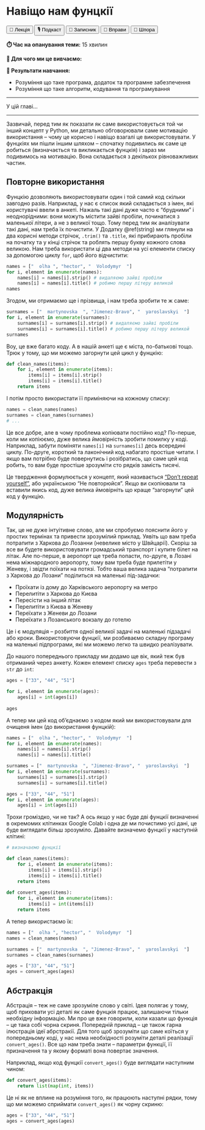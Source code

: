 # Навіщо нам фунцкії

<div class="btn-group">
  <button class="lecture">🎥 Лекція</button>
  <button class="podcast">🎙️ Подкаст</button>
  <button class="notebook">📓 Записник</button>
  <button class="exercises">🤸 Вправи</button>
  <button class="cheat">📝 Шпора</button>
</div>

**⏱️ Час на опанування теми:** 15 хвилин

**🤷 Для чого ми це вивчаємо:**

**🔑 Результати навчання:**

- Розуміння що таке програма, додаток та програмне забезпечення
- Розуміння що таке алгоритм, кодування та програмування 

---

У цій главі...

---

Зазвичай, перед тим як показати як саме використовується той чи інший концепт у Python, ми детально обговорювали саме мотивацію використання -- чому це корисно і навіщо взагалі це використовувати. У фунцкіях ми пішли іншим шляхом -- спочатку подивились як саме це робиться (визначається та викликається фунцкія) і зараз ми подивимось на мотивацію. Вона складається з декількох рівноважливих частин. 

## Повторне використання

Фунцкію дозволяють використовувати один і той самий код скільки завгодно разів. Наприклад, у нас є список який складається з імен, які користувачі ввели в анкеті. Нажаль такі дані дуже часто є "брудними" і неоднорідними: вони можуть містити зайві пробіли, починатися з маленької літери, а не з великої тощо. Тому перед тим як аналізувати такі дані, нам треба їх почистити. У Додатку \@ref(string) ми глянули на два корисні методи стрічок, `.trim()` та `.title`, які прибирають пробіли на початку та у кінці стрічок та роблять першу букву кожного слова великою. Нам треба використати ці два методи на усі елементи списку за допомогою циклу `for`, щоб його відчистити: 

```python
names = ["  olha ", "hector", "  Volodymyr  "]
for i, element in enumerate(names):
    names[i] = names[i].strip() # видаляємо зайві пробіли
    names[i] = names[i].title() # робимо першу літеру великой
names
```

Згодом, ми отримаємо ще і прізвища, і нам треба зробити те ж саме: 

```python
surnames = ["  martynovska  ", "Jimenez-Bravo", "  yaroslavskyi  "]
for i, element in enumerate(surnames):
    surnames[i] = surnames[i].strip() # видаляємо зайві пробіли
    surnames[i] = surnames[i].title() # робимо першу літеру великой
surnames
```

Воу, це вже багато коду. А в нашій анкеті ще є міста, по-батькові тощо. Трюк у тому, що ми можемо загорнути цей цикл у фунцкію: 

```python
def clean_names(items): 
    for i, element in enumerate(items):
        items[i] = items[i].strip()
        items[i] = items[i].title()
    return items
```

І потім просто використати її приміняючи на кожному списку: 

```python
names = clean_names(names)
surnames = clean_names(surnames)
# ...
```

Це все добре, але в чому проблема копіювати постійно код? По-перше, коли ми копіюємо, дуже велика ймовірність зробити помилку у коді. Наприклад, забути поміняти `names[i]` на `surnames[i]` десь всередині циклу. По-друге, короткий та лаконічний код набагато простіше читати. І якщо вам потрібно буде повернутись і розібратись, що саме цей код робить, то вам буде простіше зрозуміти сто рядків замість тисячі.

Це твердження формулюється у концепт, який називається ["Don't repeat yourself"](https://en.wikipedia.org/wiki/Don%27t_repeat_yourself), або українською "Не повторюйся". Якщо ви скопіювали та вставили якись код, дуже велика ймовірніть що краще "загорнути" цей код у функцію.

## Модулярність

Так, це не дуже інтуітивне слово, але ми спробуємо пояснити його у простих термінах та привести зрозумілий приклад. Уявіть що вам треба потрапити з Харкова до Лозанни (невелике місто у Швйцарії). Скоріш за все ви будете використовувати громадський транспорт і купите білет на літак. Але по-перше, в аеропорт ще треба попасти, по-друге, в Лозані нема міжнародного аеропорту, тому вам треба буде прилетіти у Женеву, і звідти поїхати на потязі. Тобто ваша велика задача "потрапити з Харкова до Лозани" поділиться на маленькі під-задачки: 

- Проїхати із дому до Харківського аеропорту на метро
- Перелитіти з Харкова до Києва
- Пересісти на інший літак
- Перелитіти з Києва в Женеву
- Переїхати з Женеви до Лозани 
- Переїхати з Лозанського вокзалу до готелю

Це і є модуляція -- розбиття одної великої задачі на маленькі підзадачі або кроки. Використовуючи фунцкії, ми розбиваємо складну програму на маленькі підпрограми, які ми можемо легко та швидко реалізувати.

До нашого попереднього прикладу ми додамо ще вік, який теж був отриманий через анкету. Кожен елемент списку `ages` треба перевести з `str` до `int`:

```python
ages = ["33", "44", "51"]

for i, element in enumerate(ages):
    ages[i] = int(ages[i])
    
ages
```

А тепер ми цей код об'єднаємо з кодом який ми використовували для очищеня імен (до використання фунцкій): 

```python
names = ["  olha ", "hector", "  Volodymyr  "]
for i, element in enumerate(names):
    names[i] = names[i].strip()
    names[i] = names[i].title()

surnames = ["  martynovska  ", "Jimenez-Bravo", "  yaroslavskyi  "]
for i, element in enumerate(surnames):
    surnames[i] = surnames[i].strip()
    surnames[i] = surnames[i].title()

ages = ["33", "44", "51"]
for i, element in enumerate(ages):
    ages[i] = int(ages[i])
```

Трохи громіздко, чи не так? А ось якщо у нас буде дві фунцкії визначенні в окремомих клітинках Google Colab і одна де ми почистимо усі дані, це буде виглядати більш зрозуміло. Давайте визначемо фунцкії у наступній клітині: 

```python
# визначаємо фунцкії

def clean_names(items): 
    for i, element in enumerate(items):
        items[i] = items[i].strip()
        items[i] = items[i].title()
    return items
    
def convert_ages(items): 
    for i, element in enumerate(items):
        items[i] = int(items[i])
    return items

```

А тепер використаємо їх: 

```python
names = ["  olha ", "hector", "  Volodymyr  "]
names = clean_names(names)

surnames = ["  martynovska  ", "Jimenez-Bravo", "  yaroslavskyi  "]
surnames = clean_names(surnames)

ages = ["33", "44", "51"]
ages = convert_ages(ages)
```

## Абстракція

Абстрація -- теж не саме зрозуміле слово у світі. Ідея полягає у тому, щоб приховати усі деталі як саме фунцкія працює, залишаючи тільки необхідну інформацію. Ми про це вже говорили, коли казали що функція -- це така собі чорна скриня. Попередній приклад -- це також гарна ілюстрація ідеї абрстракії. Для того щоб зрозуміти що саме коїться у попередньому коді, у нас нема необхідності розуміти деталі реалізації `convert_ages()`. Все що нам треба знати -- параметри функції, її призначення та у якому форматі вона повертає значення. 

Наприклад, якщо код фунцкії `convert_ages()` буде виглядати наступним чином: 

```python
def convert_ages(items): 
    return list(map(int, items))
```

Це ні як не вплине на розуміння того, як працюють наступні рядки, тому що ми можемо сприймати `convert_ages()` як чорну скриню:

```python
ages = ["33", "44", "51"]
ages = convert_ages(ages)
```

